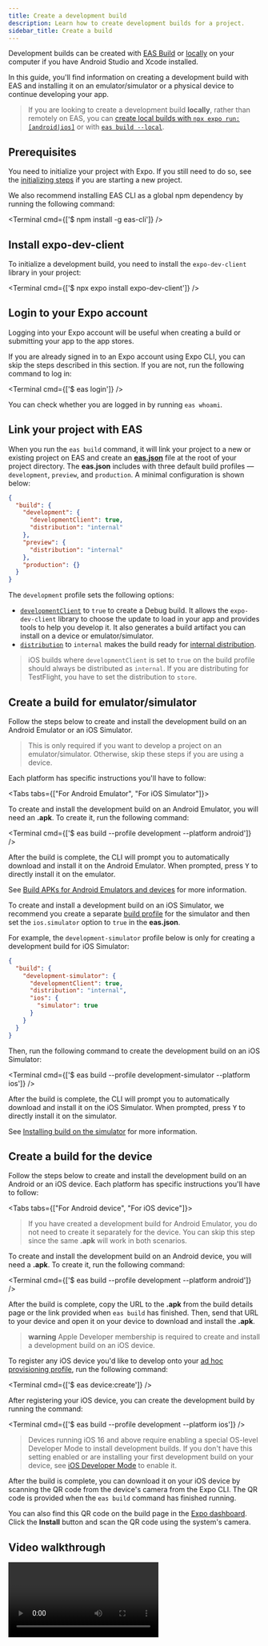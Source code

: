 ```yaml
---
title: Create a development build
description: Learn how to create development builds for a project.
sidebar_title: Create a build
---
```



Development builds can be created with [EAS Build](/build/introduction/) or [locally](/guides/local-app-development/) on your computer if you have Android Studio and Xcode installed.

In this guide, you'll find information on creating a development build with EAS and installing it on an emulator/simulator or a physical device to continue developing your app.

> If you are looking to create a development build **locally**, rather than remotely on EAS, you can [create local builds with `npx expo run:[android|ios]`](/guides/local-app-development/#local-builds-with-expo-dev-client) or with [`eas build --local`](/build-reference/local-builds/).

## Prerequisites

You need to initialize your project with Expo. If you still need to do so, see the [initializing steps](/get-started/create-a-project/#initialize-a-new-project) if you are starting a new project.

We also recommend installing EAS CLI as a global npm dependency by running the following command:

<Terminal cmd={['$ npm install -g eas-cli']} />

<Step label="1">

## Install expo-dev-client

To initialize a development build, you need to install the `expo-dev-client` library in your project:

<Terminal cmd={['$ npx expo install expo-dev-client']} />

</Step>

<Step label="2">

## Login to your Expo account

Logging into your Expo account will be useful when creating a build or submitting your app to the app stores.

If you are already signed in to an Expo account using Expo CLI, you can skip the steps described in this section. If you are not, run the following command to log in:

<Terminal cmd={['$ eas login']} />

You can check whether you are logged in by running `eas whoami`.

</Step>

<Step label="3">

## Link your project with EAS

When you run the `eas build` command, it will link your project to a new or existing project on EAS and create an [**eas.json**](/build/eas-json/) file at the root of your project directory. The **eas.json** includes with three default build profiles &mdash; `development`, `preview`, and `production`. A minimal configuration is shown below:

```json eas.json
{
  "build": {
    "development": {
      "developmentClient": true,
      "distribution": "internal"
    },
    "preview": {
      "distribution": "internal"
    },
    "production": {}
  }
}
```

The `development` profile sets the following options:

- [`developmentClient`](/eas/json/#developmentclient) to `true` to create a Debug build. It allows the `expo-dev-client` library to choose the update to load in your app and provides tools to help you develop it. It also generates a build artifact you can install on a device or emulator/simulator.
- [`distribution`](/eas/json/#distribution) to `internal` makes the build ready for [internal distribution](/build/internal-distribution/).

> iOS builds where `developmentClient` is set to `true` on the build profile should always be distributed as `internal`. If you are distributing for TestFlight, you have to set the distribution to `store`.

</Step>

<Step label="4">

## Create a build for emulator/simulator

Follow the steps below to create and install the development build on an Android Emulator or an iOS Simulator.

> This is only required if you want to develop a project on an emulator/simulator. Otherwise, skip these steps if you are using a device.

Each platform has specific instructions you'll have to follow:

<Tabs tabs={["For Android Emulator", "For iOS Simulator"]}>

<Tab>

To create and install the development build on an Android Emulator, you will need an **.apk**. To create it, run the following command:

<Terminal cmd={['$ eas build --profile development --platform android']} />

After the build is complete, the CLI will prompt you to automatically download and install it on the Android Emulator. When prompted, press <kbd>Y</kbd> to directly install it on the emulator.

See [Build APKs for Android Emulators and devices](/build-reference/apk/#installing-your-build) for more information.

</Tab>

<Tab>

To create and install a development build on an iOS Simulator, we recommend you create a separate [build profile](/build/eas-json/#build-profiles) for the simulator and then set the `ios.simulator` option to `true` in the **eas.json**.

For example, the `development-simulator` profile below is only for creating a development build for iOS Simulator:

```json eas.json
{
  "build": {
    "development-simulator": {
      "developmentClient": true,
      "distribution": "internal",
      "ios": {
        "simulator": true
      }
    }
  }
}
```

Then, run the following command to create the development build on an iOS Simulator:

<Terminal cmd={['$ eas build --profile development-simulator --platform ios']} />

After the build is complete, the CLI will prompt you to automatically download and install it on the iOS Simulator. When prompted, press <kbd>Y</kbd> to directly install it on the simulator.

See [Installing build on the simulator](/build-reference/simulators/#installing-build-on-the-simulator) for more information.

</Tab>

</Tabs>

</Step>

<Step label="5">

## Create a build for the device

Follow the steps below to create and install the development build on an Android or an iOS device. Each platform has specific instructions you'll have to follow:

<Tabs tabs={["For Android device", "For iOS device"]}>

<Tab>

> If you have created a development build for Android Emulator, you do not need to create it separately for the device. You can skip this step since the same **.apk** will work in both scenarios.

To create and install the development build on an Android device, you will need a **.apk**. To create it, run the following command:

<Terminal cmd={['$ eas build --profile development --platform android']} />

After the build is complete, copy the URL to the **.apk** from the build details page or the link provided when `eas build` has finished. Then, send that URL to your device and open it on your device to download and install the **.apk**.

</Tab>

<Tab>

> **warning** Apple Developer membership is required to create and install a development build on an iOS device.

To register any iOS device you'd like to develop onto your [ad hoc provisioning profile](/build/internal-distribution/#22-configure-app-signing-credentials-for-ios), run the following command:

<Terminal cmd={['$ eas device:create']} />

After registering your iOS device, you can create the development build by running the command:

<Terminal cmd={['$ eas build --profile development --platform ios']} />

> Devices running iOS 16 and above require enabling a special OS-level Developer Mode to install development builds. If you don't have this setting enabled or are installing your first development build on your device, see [iOS Developer Mode](/guides/ios-developer-mode/) to enable it.

After the build is complete, you can download it on your iOS device by scanning the QR code from the device's camera from the Expo CLI. The QR code is provided when the `eas build` command has finished running.

You can also find this QR code on the build page in the [Expo dashboard](https://expo.dev/accounts/[account]/projects/[project]/builds). Click the **Install** button and scan the QR code using the system's camera.

</Tab>

</Tabs>

## Video walkthrough

<Video url="https://www.youtube.com/embed/LUFHXsBcW6w" />

</Step>
